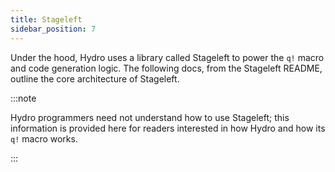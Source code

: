 ```yaml
---
title: Stageleft
sidebar_position: 7
---
```



Under the hood, Hydro uses a library called Stageleft to power the `q!` macro and code generation logic. The following docs, from the Stageleft README, outline the core architecture of Stageleft.

:::note

Hydro programmers need not understand how to use Stageleft; this information is provided here for readers
interested in how Hydro and how its `q!` macro works.

:::

<StageleftDocs/>
